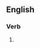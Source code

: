 ==English==

===Verb===
{{head|en|present participle}}

# {{present participle of|deluge|lang=en|nocat=1}}